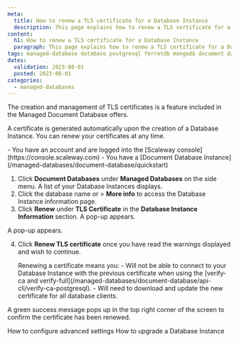```yaml
---
meta:
  title: How to renew a TLS certificate for a Database Instance
  description: This page explains how to renew a TLS certificate for a Database Instance
content:
  h1: How to renew a TLS certificate for a Database Instance
  paragraph: This page explains how to renew a TLS certificate for a Database Instance
tags: managed-database database postgresql ferretdb mongodb document database-instance
dates:
  validation: 2023-08-01
  posted: 2023-08-01
categories:
  - managed-databases
---
```


The creation and management of TLS certificates is a feature included in the Managed Document Database offers.

A certificate is generated automatically upon the creation of a Database Instance. You can renew your certificates at any time.

<Macro id="iam-requirements" />

<Message type="requirement">
  - You have an account and are logged into the [Scaleway console](https://console.scaleway.com)
  - You have a [Document Database Instance](/managed-databases/document-database/quickstart)
</Message>

1. Click **Document Databases** under **Managed Databases** on the side menu. A list of your Database Instances displays.
2. Click the database name or <Icon name="more" /> > **More info** to access the Database Instance information page.
3. Click **Renew** under **TLS Certificate** in the **Database Instance Information** section. A pop-up appears.
  <Lightbox src="scaleway-renew-button.webp" alt="" />

  A pop-up appears.

  <Lightbox src="scaleway-rdb-renew-tls-popup.webp" alt="" />

4. Click **Renew TLS certificate** once you have read the warnings displayed and wish to continue.

    <Message type="important">
      Renewing a certificate means you:
        - Will not be able to connect to your Database Instance with the previous certificate when using the [verify-ca and verify-full](/managed-databases/document-database/api-cli/verify-ca-postgresql).
        - Will need to download and update the new certificate for all database clients.
    </Message>

A green success message pops up in the top right corner of the screen to confirm the certificate has been renewed.

<Navigation title="See Also">
  <PreviousButton to="/managed-databases/document-database/how-to/configure-advanced-settings">How to configure advanced settings</PreviousButton>
  <NextButton to="/managed-databases/document-database/how-to/upgrade-a-database-instance">How to upgrade a Database Instance</NextButton>
</Navigation>